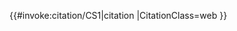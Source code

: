 <noinclude>{{pp-template|small=yes}}</noinclude><includeonly>{{#invoke:citation/CS1|citation
|CitationClass=web
}}</includeonly><noinclude>
{{documentation}}
</noinclude>